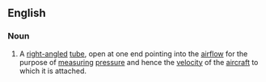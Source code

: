 ==English==

===Noun===
{{en-noun}}

#  {{aviation}} A [[right-angled]] [[tube]], open at one end pointing into the [[airflow]] for the purpose of [[measuring]] [[pressure]] and hence the [[velocity]] of the [[aircraft]] to which it is attached.